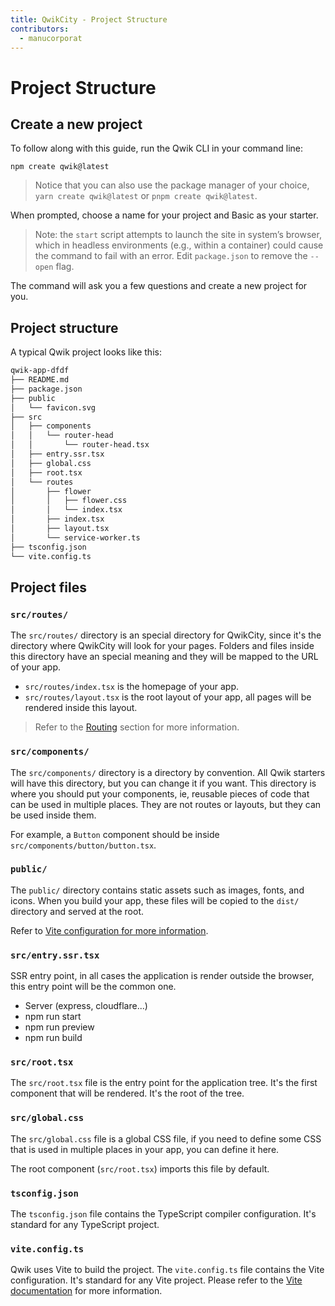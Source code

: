 ```yaml
---
title: QwikCity - Project Structure
contributors:
  - manucorporat
---
```


# Project Structure

## Create a new project

To follow along with this guide, run the Qwik CLI in your command line:

```shell
npm create qwik@latest
```

> Notice that you can also use the package manager of your choice, `yarn create qwik@latest` or `pnpm create qwik@latest`.

When prompted, choose a name for your project and Basic as your starter.

> Note: the `start` script attempts to launch the site in system’s browser,
> which in headless environments (e.g., within a container)
> could cause the command to fail with an error.
> Edit `package.json` to remove the `--open` flag.

The command will ask you a few questions and create a new project for you.

## Project structure

A typical Qwik project looks like this:

```bash
qwik-app-dfdf
├── README.md
├── package.json
├── public
│   └── favicon.svg
├── src
│   ├── components
│   │   └── router-head
│   │       └── router-head.tsx
│   ├── entry.ssr.tsx
│   ├── global.css
│   ├── root.tsx
│   └── routes
│       ├── flower
│       │   ├── flower.css
│       │   └── index.tsx
│       ├── index.tsx
│       ├── layout.tsx
│       └── service-worker.ts
├── tsconfig.json
└── vite.config.ts
```

## Project files

### `src/routes/`

The `src/routes/` directory is an special directory for QwikCity, since it's the directory where QwikCity will look for your pages. Folders and files inside this directory have an special meaning and they will be mapped to the URL of your app.

- `src/routes/index.tsx` is the homepage of your app.
- `src/routes/layout.tsx` is the root layout of your app, all pages will be rendered inside this layout.

> Refer to the [Routing](/qwikcity/aanew/routing/overview) section for more information.

### `src/components/`

The `src/components/` directory is a directory by convention. All Qwik starters will have this directory, but you can change it if you want. This directory is where you should put your components, ie, reusable pieces of code that can be used in multiple places. They are not routes or layouts, but they can be used inside them.

For example, a `Button` component should be inside `src/components/button/button.tsx`.

### `public/`

The `public/` directory contains static assets such as images, fonts, and icons. When you build your app, these files will be copied to the `dist/` directory and served at the root.

Refer to [Vite configuration for more information](https://vitejs.dev/guide/build.html#public-base-path).

### `src/entry.ssr.tsx`

SSR entry point, in all cases the application is render outside the browser, this
entry point will be the common one.

- Server (express, cloudflare...)
- npm run start
- npm run preview
- npm run build

### `src/root.tsx`

The `src/root.tsx` file is the entry point for the application tree. It's the first component that will be rendered. It's the root of the tree.

### `src/global.css`

The `src/global.css` file is a global CSS file, if you need to define some CSS that is used in multiple places in your app, you can define it here.

The root component (`src/root.tsx`) imports this file by default.

### `tsconfig.json`

The `tsconfig.json` file contains the TypeScript compiler configuration. It's standard for any TypeScript project.

### `vite.config.ts`

Qwik uses Vite to build the project. The `vite.config.ts` file contains the Vite configuration. It's standard for any Vite project. Please refer to the [Vite documentation](https://vitejs.dev/config/) for more information.
